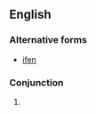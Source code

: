 ==English==

===Alternative forms===
* [[ifen]]

===Conjunction===
{{en-con}}

# {{nonstandard form of|if|lang=en}}